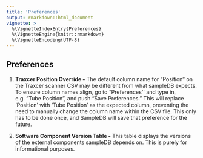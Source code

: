 ```yaml
---
title: 'Preferences'
output: rmarkdown::html_document
vignette: >
  %\VignetteIndexEntry{Preferences}
  %\VignetteEngine{knitr::rmarkdown}
  %\VignetteEncoding{UTF-8}
---
```


## Preferences

1.  **Traxcer Position Override -** The default column name for
    "Position" on the Traxcer scanner CSV may be different from what
    sampleDB expects. To ensure column names align, go to
    "Preferences\'\' and type in, e.g. "Tube Position", and push "Save
    Preferences." This will replace 'Position' with 'Tube Position' as
    the expected column, preventing the need to manually change the
    column name within the CSV file. This only has to be done once,
    and SampleDB will save that preference for the future.

2.  **Software Component Version Table -** This table displays the
    versions of the external components sampleDB depends on. This is
    purely for informational purposes.
